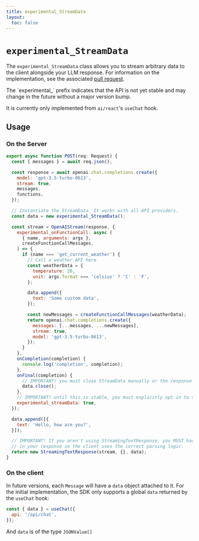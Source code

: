 ```yaml
---
title: experimental_StreamData
layout:
  toc: false
---
```



# `experimental_StreamData`

The `experimental_StreamData` class allows you to stream arbitrary data to the client alongside your LLM response.
For information on the implementation, see the associated [pull request](https://github.com/vercel/ai/pull/425).

<Callout>
  The `experimental_` prefix indicates that the API is not yet stable and may
  change in the future without a major version bump.

It is currently only implemented from `ai/react`'s `useChat` hook.

</Callout>

## Usage

### On the Server

```jsx filename="app/api/chat/route.ts" {11-12,26-28,45-46,49-51,53-56}
export async function POST(req: Request) {
  const { messages } = await req.json();

  const response = await openai.chat.completions.create({
    model: 'gpt-3.5-turbo-0613',
    stream: true,
    messages,
    functions,
  });

  // Instantiate the StreamData. It works with all API providers.
  const data = new experimental_StreamData();

  const stream = OpenAIStream(response, {
    experimental_onFunctionCall: async (
      { name, arguments: args },
      createFunctionCallMessages,
    ) => {
      if (name === 'get_current_weather') {
        // Call a weather API here
        const weatherData = {
          temperature: 20,
          unit: args.format === 'celsius' ? 'C' : 'F',
        };

        data.append({
          text: 'Some custom data',
        });

        const newMessages = createFunctionCallMessages(weatherData);
        return openai.chat.completions.create({
          messages: [...messages, ...newMessages],
          stream: true,
          model: 'gpt-3.5-turbo-0613',
        });
      }
    },
    onCompletion(completion) {
      console.log('completion', completion);
    },
    onFinal(completion) {
      // IMPORTANT! you must close StreamData manually or the response will never finish.
      data.close();
    },
    // IMPORTANT! until this is stable, you must explicitly opt in to supporting streamData.
    experimental_streamData: true,
  });

  data.append([{
    text: 'Hello, how are you?',
  }]);

  // IMPORTANT! If you aren't using StreamingTextResponse, you MUST have the `X-Experimental-Stream-Data: 'true'` header
  // in your response so the client uses the correct parsing logic.
  return new StreamingTextResponse(stream, {}, data);
}
```

### On the client

In future versions, each `Message` will have a `data` object attached to it. For the initial implementation, the SDK only supports a global `data`
returned by the `useChat` hook:

```jsx
const { data } = useChat({
  api: '/api/chat',
});
```

And `data` is of the type `JSONValue[]`
